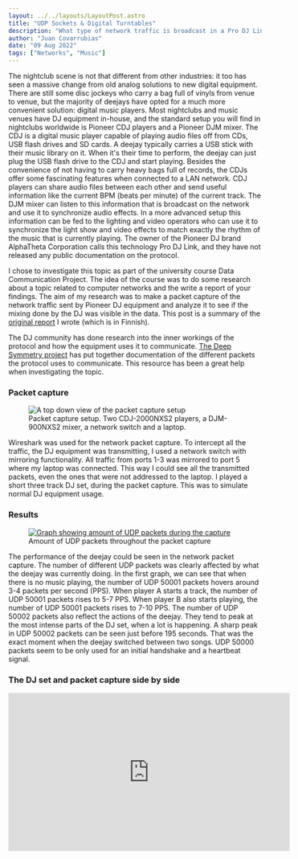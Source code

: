 ```yaml
---
layout: ../../layouts/LayoutPost.astro
title: "UDP Sockets & Digital Turntables"
description: "What type of network traffic is broadcast in a Pro DJ Link network? Investigating the packets sent by Pioneer DJ equipment and creating a Swift application to parse it."
author: "Juan Covarrubias"
date: "09 Aug 2022"
tags: ["Networks", "Music"]
---
```


The nightclub scene is not that different from other industries: it too has seen a massive change from old analog solutions to new digital equipment. There are still some disc jockeys who carry a bag full of vinyls from venue to venue, but the majority of deejays have opted for a much more convenient solution: digital music players. Most nightclubs and music venues have DJ equipment in-house, and the standard setup you will find in nightclubs worldwide is Pioneer CDJ players and a Pioneer DJM mixer. The CDJ is a digital music player capable of playing audio files off from CDs, USB flash drives and SD cards. A deejay typically carries a USB stick with their music library on it. When it's their time to perform, the deejay can just plug the USB flash drive to the CDJ and start playing. Besides the convenience of not having to carry heavy bags full of records, the CDJs offer some fascinating features when connected to a LAN network. CDJ players can share audio files between each other and send useful information like the current BPM (beats per minute) of the current track. The DJM mixer can listen to this information that is broadcast on the network and use it to synchronize audio effects. In a more advanced setup this information can be fed to the lighting and video operators who can use it to synchronize the light show and video effects to match exactly the rhythm of the music that is currently playing. The owner of the Pioneer DJ brand AlphaTheta Corporation calls this technology Pro DJ Link, and they have not released any public documentation on the protocol. 

I chose to investigate this topic as part of the university course Data Communication Project. The idea of the course was to do some research about a topic related to computer networks and the write a report of your findings. The aim of my research was to make a packet capture of the network traffic sent by Pioneer DJ equipment and analyze it to see if the mixing done by the DJ was visible in the data. This post is a summary of the [original report](https://drive.google.com/file/d/16tZl3c49iO1IoY9bwgNaKzjF9iTNqisA/view?usp=share_link) I wrote (which is in Finnish). 

The DJ community has done research into the inner workings of the protocol and how the equipment uses it to communicate. [The Deep Symmetry project](https://djl-analysis.deepsymmetry.org/djl-analysis/packets.html) has put together documentation of the different packets the protocol uses to communicate. This resource has been a great help when investigating the topic.

### Packet capture
<figure class="flex flex-col items-center justify-center w-full gap-2">
<Image src="/images/cdj_setup.png" width={600} aspectRatio="16:9" alt="A top down view of the packet capture setup" format="png" class="w-full max-w-xl" />
<figcaption class="text-sm w-full max-w-xl text-center bg-slate-50 p-2">Packet capture setup. Two CDJ-2000NXS2 players, a DJM-900NXS2 mixer, a network switch and a laptop.</figcaption>
</figure>
Wireshark was used for the network packet capture. To intercept all the traffic, the DJ equipment was transmitting, I used a network switch with mirroring functionality. All traffic from ports 1-3 was mirrored to port 5 where my laptop was connected. This way I could see all the transmitted packets, even the ones that were not addressed to the laptop. I played a short three track DJ set, during the packet capture. This was to simulate normal DJ equipment usage.

### Results
<figure class="flex flex-col items-center justify-center w-full gap-2">
<a href="/images/io_graph1.png" target="_blank">
<Image src="/images/io_graph1.png" width={600} aspectRatio={1.41} alt="Graph showing amount of UDP packets during the capture" format="png" class="w-full max-w-xl" />
</a>
<figcaption class="text-sm w-full max-w-xl text-center bg-slate-50 p-2">Amount of UDP packets throughout the packet capture</figcaption>
</figure>
The performance of the deejay could be seen in the network packet capture. The number of different UDP packets was clearly affected by what the deejay was currently doing. In the first graph, we can see that when there is no music playing, the number of UDP 50001 packets hovers around 3-4 packets per second (PPS). When player A starts a track, the number of UDP 50001 packets rises to 5-7 PPS. When player B also starts playing, the number of UDP 50001 packets rises to 7-10 PPS. The number of UDP 50002 packets also reflect the actions of the deejay. They tend to peak at the most intense parts of the DJ set, when a lot is happening. A sharp peak in UDP 50002 packets can be seen just before 195 seconds. That was the exact moment when the deejay switched between two songs. UDP 50000 packets seem to be only used for an initial handshake and a heartbeat signal.

### The DJ set and packet capture side by side
<div class="flex flex-row items-center justify-center w-full aspect-video">
<iframe class="object-cover h-full w-full" width="560" height="315" src="https://www.youtube.com/embed/MCkAdgy9cAU" title="YouTube video player" frameborder="0" allow="accelerometer; autoplay; clipboard-write; encrypted-media; gyroscope; picture-in-picture" allowfullscreen></iframe>
</div>